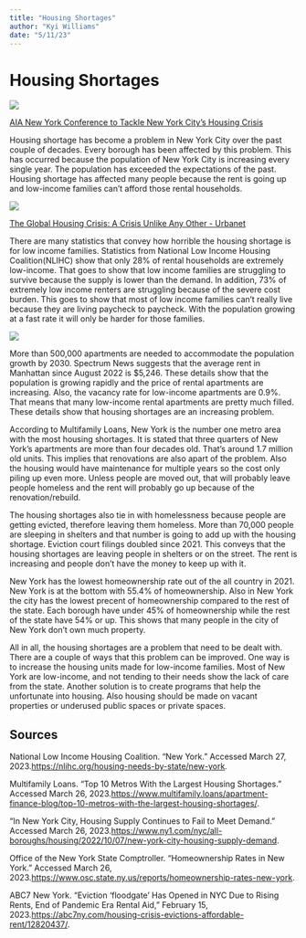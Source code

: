 ```yaml
---
title: "Housing Shortages"
author: "Kyi Williams"
date: "5/11/23"
---
```



# Housing Shortages

![](Housing%20Shortages%20e4d06493098047e4af34d434ceb4ee3a/Untitled.png)

[AIA New York Conference to Tackle New York City's Housing Crisis](https://www.google.com/url?sa=i&url=https://www.architecturalrecord.com/articles/15652-nycs-housing-crisis&psig=AOvVaw2-38oiHK5cWj3O0cQ_Ag0X&ust=1680639428483000&source=images&cd=vfe&ved=0CA8QjRxqFwoTCNDGnfnDjv4CFQAAAAAdAAAAABAD)

Housing shortage has become a problem in New York City over the past couple of decades. Every borough has been affected by this problem. This has occurred because the population of New York City is increasing every single year. The population has exceeded the expectations of the past. Housing shortage has affected many people because the rent is going up and low-income families can't afford those rental households.

![](Housing%20Shortages%20e4d06493098047e4af34d434ceb4ee3a/Untitled%201.png)

[The Global Housing Crisis: A Crisis Unlike Any Other - Urbanet](https://www.google.com/url?sa=i&url=https%3A%2F%2Fwww.urbanet.info%2Fthe-global-housing-crisis%2F&psig=AOvVaw2-38oiHK5cWj3O0cQ_Ag0X&ust=1680639428483000&source=images&cd=vfe&ved=0CA8QjRxqFwoTCNDGnfnDjv4CFQAAAAAdAAAAABAJ)

There are many statistics that convey how horrible the housing shortage is for low income families. Statistics from National Low Income Housing Coalition(NLIHC) show that only 28% of rental households are extremely low-income. That goes to show that low income families are struggling to survive because the supply is lower than the demand. In addition, 73% of extremely low income renters are struggling because of the severe cost burden. This goes to show that most of low income families can't really live because they are living paycheck to paycheck. With the population growing at a fast rate it will only be harder for those families.

![](Housing%20Shortages%20e4d06493098047e4af34d434ceb4ee3a/Untitled%202.png)

More than 500,000 apartments are needed to accommodate the population growth by 2030. Spectrum News suggests that the average rent in Manhattan since August 2022 is \$5,246. These details show that the population is growing rapidly and the price of rental apartments are increasing. Also, the vacancy rate for low-income apartments are 0.9%. That means that many low-income rental apartments are pretty much filled. These details show that housing shortages are an increasing problem.

According to Multifamily Loans, New York is the number one metro area with the most housing shortages. It is stated that three quarters of New York's apartments are more than four decades old. That's around 1.7 million old units. This implies that renovations are also apart of the problem. Also the housing would have maintenance for multiple years so the cost only piling up even more. Unless people are moved out, that will probably leave people homeless and the rent will probably go up because of the renovation/rebuild.

The housing shortages also tie in with homelessness because people are getting evicted, therefore leaving them homeless. More than 70,000 people are sleeping in shelters and that number is going to add up with the housing shortage. Eviction court filings doubled since 2021. This conveys that the housing shortages are leaving people in shelters or on the street. The rent is increasing and people don't have the money to keep up with it.

New York has the lowest homeownership rate out of the all country in 2021. New York is at the bottom with 55.4% of homeownership. Also in New York the city has the lowest precent of homeownership compared to the rest of the state. Each borough have under 45% of homeownership while the rest of the state have 54% or up. This shows that many people in the city of New York don't own much property.

All in all, the housing shortages are a problem that need to be dealt with. There are a couple of ways that this problem can be improved. One way is to increase the housing units made for low-income families. Most of New York are low-income, and not tending to their needs show the lack of care from the state. Another solution is to create programs that help the unfortunate into housing. Also housing should be made on vacant properties or underused public spaces or private spaces.

## Sources

National Low Income Housing Coalition. "New York." Accessed March 27, 2023.<https://nlihc.org/housing-needs-by-state/new-york>.

Multifamily Loans. "Top 10 Metros With the Largest Housing Shortages." Accessed March 26, 2023.<https://www.multifamily.loans/apartment-finance-blog/top-10-metros-with-the-largest-housing-shortages/>.

"In New York City, Housing Supply Continues to Fail to Meet Demand." Accessed March 26, 2023.<https://www.ny1.com/nyc/all-boroughs/housing/2022/10/07/new-york-city-housing-supply-demand>.

Office of the New York State Comptroller. "Homeownership Rates in New York." Accessed March 26, 2023.<https://www.osc.state.ny.us/reports/homeownership-rates-new-york>.

ABC7 New York. "Eviction 'floodgate' Has Opened in NYC Due to Rising Rents, End of Pandemic Era Rental Aid," February 15, 2023.<https://abc7ny.com/housing-crisis-evictions-affordable-rent/12820437/>.
